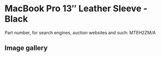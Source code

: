 # MacBook Pro 13″ Leather Sleeve - Black

Part number, for search engines, auction websites and such: MTEH2ZM/A

## Image gallery

<div style={{ width: "768px" }}>
  <GalleryComponent
    images={[
      {
        original: "/everysource/MTEH2",
        thumbnail: "/everypreview/MTEH2",
      },
      {
        original: "/everysource/MTEH2_AV1",
        thumbnail: "/everypreview/MTEH2_AV1",
      },
      {
        original: "/everysource/MTEH2_AV2_GOLD",
        thumbnail: "/everypreview/MTEH2_AV2_GOLD",
      },
      {
        original: "/everysource/MTEH2_AV2_SILVER",
        thumbnail: "/everypreview/MTEH2_AV2_SILVER",
      },
      {
        original: "/everysource/MTEH2_AV2_SPACE_GRAY",
        thumbnail: "/everypreview/MTEH2_AV2_SPACE_GRAY",
      }
    ]}
  />
</div>